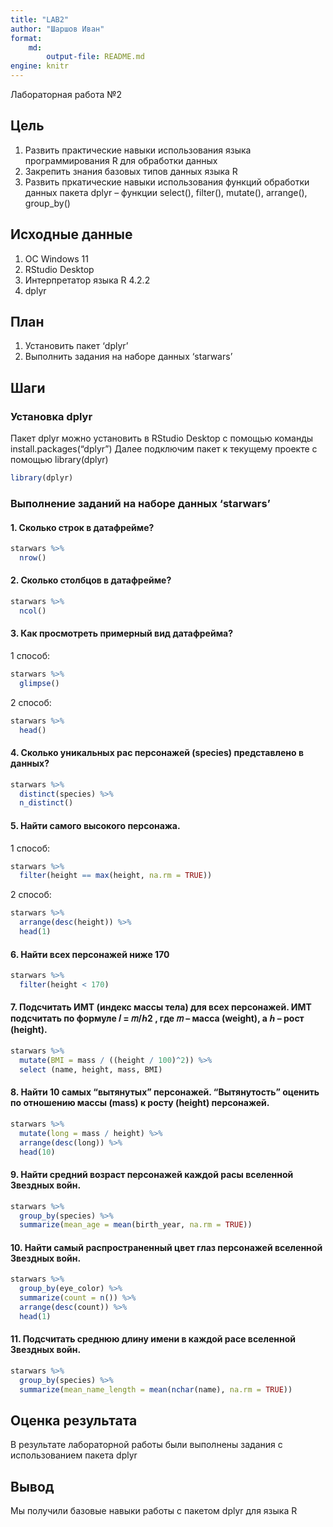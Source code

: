 ```yaml
---
title: "LAB2"
author: "Шаршов Иван"
format: 
    md:
        output-file: README.md
engine: knitr
---
```


Лабораторная работа №2

## Цель

1.  Развить практические навыки использования языка программирования R для обработки данных
2.  Закрепить знания базовых типов данных языка R
3.  Развить пркатические навыки использования функций обработки данных пакета dplyr -- функции select(), filter(), mutate(), arrange(), group_by()

## Исходные данные

1.  ОС Windows 11
2.  RStudio Desktop
3.  Интерпретатор языка R 4.2.2
4.  dplyr

## План

1.  Установить пакет 'dplyr'
2.  Выполнить задания на наборе данных 'starwars'

## Шаги

### Установка dplyr

Пакет dplyr можно установить в RStudio Desktop с помощью команды install.packages("dplyr") Далее подключим пакет к текущему проекте с помощью library(dplyr)

```r
library(dplyr)
```

### Выполнение заданий на наборе данных 'starwars'

#### 1. Сколько строк в датафрейме?

```r
starwars %>%
  nrow()
```

#### 2. Сколько столбцов в датафрейме?

```r
starwars %>% 
  ncol()
```

#### 3. Как просмотреть примерный вид датафрейма?

1 способ:

```r
starwars %>% 
  glimpse()
```

2 способ:

```r
starwars %>%
  head()
```

#### 4. Сколько уникальных рас персонажей (species) представлено в данных?

```r
starwars %>%
  distinct(species) %>%
  n_distinct()
```

#### 5. Найти самого высокого персонажа.

1 способ:

```r
starwars %>% 
  filter(height == max(height, na.rm = TRUE))
```

2 способ:

```r
starwars %>%
  arrange(desc(height)) %>%
  head(1)
```

#### 6. Найти всех персонажей ниже 170

```r
starwars %>%
  filter(height < 170)
```

#### 7. Подсчитать ИМТ (индекс массы тела) для всех персонажей. ИМТ подсчитать по формуле 𝐼 = 𝑚/ℎ2 , где 𝑚 -- масса (weight), а ℎ -- рост (height).

```r
starwars %>%
  mutate(BMI = mass / ((height / 100)^2)) %>%
  select (name, height, mass, BMI)
```

#### 8. Найти 10 самых "вытянутых" персонажей. "Вытянутость" оценить по отношению массы (mass) к росту (height) персонажей.

```r
starwars %>%
  mutate(long = mass / height) %>%
  arrange(desc(long)) %>%
  head(10)
```

#### 9. Найти средний возраст персонажей каждой расы вселенной Звездных войн.

```r
starwars %>%
  group_by(species) %>%
  summarize(mean_age = mean(birth_year, na.rm = TRUE))
```

#### 10. Найти самый распространенный цвет глаз персонажей вселенной Звездных войн.

```r
starwars %>%
  group_by(eye_color) %>%
  summarize(count = n()) %>%
  arrange(desc(count)) %>%
  head(1)
```

#### 11. Подсчитать среднюю длину имени в каждой расе вселенной Звездных войн.

```r
starwars %>%
  group_by(species) %>%
  summarize(mean_name_length = mean(nchar(name), na.rm = TRUE))
```

## Оценка результата

В результате лабораторной работы были выполнены задания с использованием пакета dplyr

## Вывод

Мы получили базовые навыки работы с пакетом dplyr для языка R
